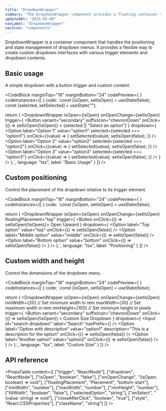 ```yaml
---
title: "DropdownWrapper"
summary: "The DropdownWrapper component provides a floating container that appears when triggered, allowing for custom dropdown menus and selectors."
updatedAt: "2025-05-09"
navLabel: "DropdownWrapper"
navIcon: "components"
---
```


DropdownWrapper is a container component that handles the positioning and state management of dropdown menus. It provides a flexible way to create custom dropdown interfaces with various trigger elements and dropdown contents.

## Basic usage

A simple dropdown with a button trigger and custom content.

<CodeBlock
  marginTop="16"
  marginBottom="24"
  codePreview={
    <BasicDropdown />
  }
  codeInstances={[
    {
      code:
`const [isOpen, setIsOpen] = useState(false);
const [selected, setSelected] = useState("");

return (
  <DropdownWrapper
    isOpen={isOpen}
    onOpenChange={setIsOpen}
    trigger={
      <Button 
        variant="secondary" 
        suffixIcon="chevronDown"
        onClick={() => setIsOpen(!isOpen)}
      >
        {selected || "Select an option"}
      </Button>
    }
    dropdown={
      <Flex fillWidth padding="4" direction="column" gap="2">
        <Option
          label="Option 1"
          value="option1"
          selected={selected === "option1"}
          onClick={(value) => {
            setSelected(value);
            setIsOpen(false);
          }}
        />
        <Option
          label="Option 2"
          value="option2"
          selected={selected === "option2"}
          onClick={(value) => {
            setSelected(value);
            setIsOpen(false);
          }}
        />
        <Option
          label="Option 3"
          value="option3"
          selected={selected === "option3"}
          onClick={(value) => {
            setSelected(value);
            setIsOpen(false);
          }}
        />
      </Flex>
    }
  />
);`,
      language: "tsx",
      label: "Basic Usage"
    }
  ]}
/>

## Custom positioning

Control the placement of the dropdown relative to its trigger element.

<CodeBlock
  marginTop="16"
  marginBottom="24"
  codePreview={
    <CustomPositionDropdown />
  }
  codeInstances={[
    {
      code:
`const [isOpen, setIsOpen] = useState(false);

return (
  <Flex horizontal="center">
    <DropdownWrapper
      isOpen={isOpen}
      onOpenChange={setIsOpen}
      floatingPlacement="top"
      trigger={
        <Button onClick={() => setIsOpen(!isOpen)}>
          Open Upward
        </Button>
      }
      dropdown={
        <Flex fillWidth padding="4" direction="column" gap="2">
          <Option
            label="Top option"
            value="top"
            onClick={() => setIsOpen(false)}
          />
          <Option
            label="Middle option"
            value="middle"
            onClick={() => setIsOpen(false)}
          />
          <Option
            label="Bottom option"
            value="bottom"
            onClick={() => setIsOpen(false)}
          />
        </Flex>
      }
    />
  </Flex>
);`,
      language: "tsx",
      label: "Positioning"
    }
  ]}
/>

## Custom width and height

Control the dimensions of the dropdown menu.

<CodeBlock
  marginTop="16"
  marginBottom="24"
  codePreview={
    <SearchableDropdown />
  }
  codeInstances={[
    {
      code:
`const [isOpen, setIsOpen] = useState(false);

return (
  <DropdownWrapper
    isOpen={isOpen}
    onOpenChange={setIsOpen}
    minWidth={20}    // Set minimum width in rem
    maxWidth={30}    // Set maximum width in rem
    minHeight={100}  // Set minimum height in pixels
    trigger={
      <Button 
        variant="secondary" 
        suffixIcon="chevronDown"
        onClick={() => setIsOpen(!isOpen)}
      >
        Custom Size Dropdown
      </Button>
    }
    dropdown={
      <Flex fillWidth padding="4" direction="column" gap="2">
        <Input
          id="search-dropdown"
          label="Search"
          hasPrefix={<Icon name="search" size="xs" />}
        />
        <Option
          label="Option with description"
          value="option1"
          description="This is a description for the option"
          onClick={() => setIsOpen(false)}
        />
        <Option
          label="Another option"
          value="option2"
          onClick={() => setIsOpen(false)}
        />
      </Flex>
    }
  />
);`,
      language: "tsx",
      label: "Custom Size"
    }
  ]}
/>

## API reference

<PropsTable
  content={[
    ["trigger", "ReactNode"],
    ["dropdown", "ReactNode"],
    ["isOpen", "boolean", "false"],
    ["onOpenChange", "(isOpen: boolean) => void"],
    ["floatingPlacement", "Placement", "bottom-start"],
    ["minWidth", "number"],
    ["maxWidth", "number"],
    ["minHeight", "number"],
    ["fillWidth", "boolean", "false"],
    ["selectedOption", "string"],
    ["onSelect", "(value: string) => void"],
    ["closeAfterClick", "boolean", "true"],
    ["style", "React.CSSProperties"],
    ["className", "string"]
  ]}
/>